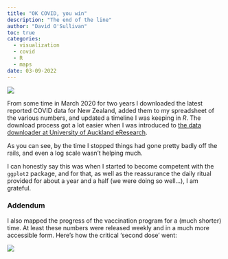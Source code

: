 ```yaml
---
title: "OK COVID, you win"
description: "The end of the line"
author: "David O'Sullivan"
toc: true
categories:
  - visualization
  - covid
  - R
  - maps
date: 03-09-2022
---
```


![](final-time-series.png)

From some time in March 2020 for two years I downloaded the latest reported COVID data for New Zealand, added them to my spreadsheet of the various numbers, and updated a timeline I was keeping in _R_. The download process got a lot easier when I was introduced to [the data downloader at University of Auckland eResearch](https://github.com/UoA-eResearch/nz-covid19-data-auto/){target="_blank"}.

As you can see, by the time I stopped things had gone pretty badly off the rails, and even a log scale wasn't helping much.

I can honestly say this was when I started to become competent with the `ggplot2` package, and for that, as well as the reassurance the daily ritual provided for about a year and a half (we were doing so well...), I am grateful.

### Addendum
I also mapped the progress of the vaccination program for a (much shorter) time. At least these numbers were released weekly and in a much more accessible form. Here's how the critical 'second dose' went: 

![](time-series-2nd-dose.png)